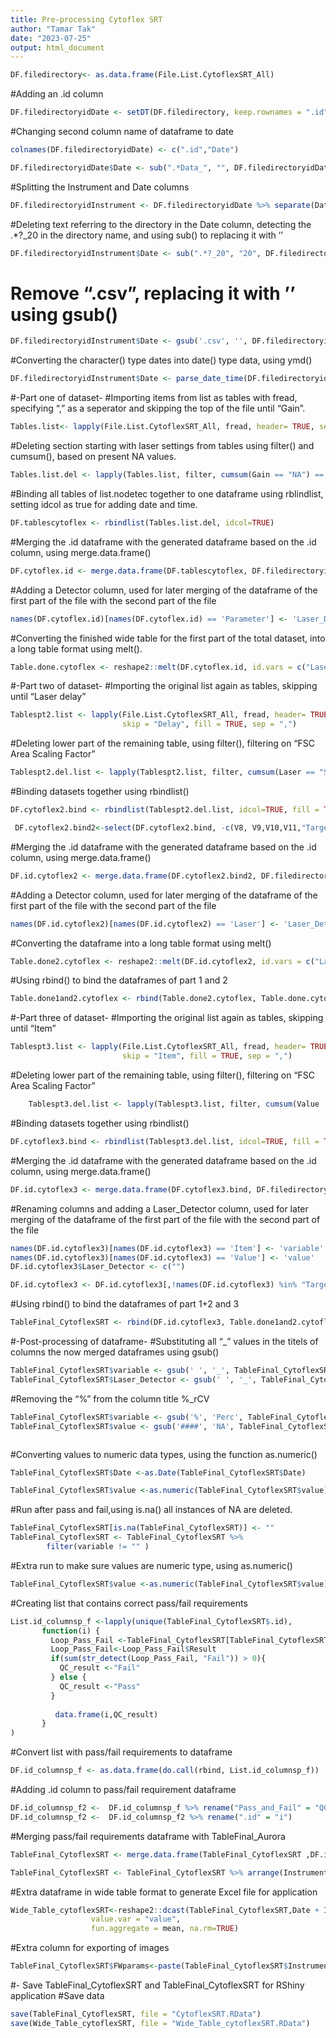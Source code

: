 ---
title: Pre-processing Cytoflex SRT
author: "Tamar Tak"
date: "2023-07-25"
output: html_document
---

```{r Converting list into dataframe using as.data.frame(), warning=TRUE}
DF.filedirectory<- as.data.frame(File.List.CytoflexSRT_All)
```


#Adding an .id column 
```{r Adding .id column using setDT(), warning=TRUE}
DF.filedirectoryidDate <- setDT(DF.filedirectory, keep.rownames = ".id")
```


#Changing second column name of dataframe to date
```{r Changing column name of dataframe to date, warning=TRUE}
colnames(DF.filedirectoryidDate) <- c(".id","Date")
```


```{r Remove part of filename before _Data}
DF.filedirectoryidDate$Date <- sub(".*Data_", "", DF.filedirectoryidDate$Date)
```


#Splitting the Instrument and Date columns 
```{r #Splitting the instrument and Date columns using sepreate and "/" as an identifier, warning=TRUE}
DF.filedirectoryidInstrument <- DF.filedirectoryidDate %>% separate(Date, c("Instrument", "Date"), "/")
```


#Deleting text referring to the directory in the Date column, detecting the .*?_20 in the directory name, and using sub() to replacing it with ''
```{r (Deleting text referring to the directory of the Date column, so only the Date and Time remains, warning=TRUE}
DF.filedirectoryidInstrument$Date <- sub(".*?_20", "20", DF.filedirectoryidInstrument$Date)
```

# Remove ".csv", replacing it with '' using gsub()
```{r Remove ".csv", replacing it with "" using gsub(), warning=TRUE}
DF.filedirectoryidInstrument$Date <- gsub('.csv', '', DF.filedirectoryidInstrument$Date)
```

#Converting the character() type dates into date() type data, using ymd()
```{r Converting data in Date column into date type data, warning=TRUE}
DF.filedirectoryidInstrument$Date <- parse_date_time(DF.filedirectoryidInstrument$Date,"%Y%m%d%H%M")
```




#-Part one of dataset-
#Importing items from list as tables with fread, specifying "," as a seperator and skipping the top of the file until "Gain".
```{r Importing files from list as tables with fread, warning=TRUE}
Tables.list<- lapply(File.List.CytoflexSRT_All, fread, header= TRUE, sep=",",skip = "Gain", fill = TRUE, na.strings= "")
```



#Deleting section starting with laser settings from tables using filter() and cumsum(), based on present NA values. 
```{r (Part 1) Deleting sections after the relevant table by looking for an empty column, warning=TRUE}
Tables.list.del <- lapply(Tables.list, filter, cumsum(Gain == "NA") == 0)
```


#Binding all tables of list.nodetec together to one dataframe using rblindlist, setting idcol as true for adding date and time.
```{r (Part 1) Binding all tables together to one dataframe, warning=TRUE}
DF.tablescytoflex <- rbindlist(Tables.list.del, idcol=TRUE)
```


#Merging the .id dataframe with the generated dataframe based on the .id column, using merge.data.frame()
```{r (Part 1) Merging dataframes based on .id column, warning=TRUE}
DF.cytoflex.id <- merge.data.frame(DF.tablescytoflex, DF.filedirectoryidInstrument, by.x= ".id")
```


#Adding a Detector column, used for later merging of the dataframe of the first part of the file with the second part of the file 
```{r (Part 1) Adding extra Laser column, warning=TRUE}
names(DF.cytoflex.id)[names(DF.cytoflex.id) == 'Parameter'] <- 'Laser_Detector'
```


#Converting the finished wide table for the first part of the total dataset, into a long table format using melt().
```{r (Part 1) Converting part one of table into long table format., warning=TRUE}
Table.done.cytoflex <- reshape2::melt(DF.cytoflex.id, id.vars = c("Laser_Detector" ,"Date", ".id", "Instrument","Result"))
```





#-Part two of dataset-
#Importing the original list again as tables, skipping until "Laser delay" 
```{r (Part 2) Importing items from list as tables using fread for part 2 of the dataset, warning=TRUE}
Tablespt2.list <- lapply(File.List.CytoflexSRT_All, fread, header= TRUE, 
                         skip = "Delay", fill = TRUE, sep = ",")
```


#Deleting lower part of the remaining table, using filter(), filtering on "FSC Area Scaling Factor"
```{r (Part 2) Deleting the lower part of the remaining table, warning=TRUE}
Tablespt2.del.list <- lapply(Tablespt2.list, filter, cumsum(Laser == "Signal Value") == 0)
```
 
 
#Binding datasets together using rbindlist()
```{r (Part 2) Binding datasets together, warning=TRUE}
DF.cytoflex2.bind <- rbindlist(Tablespt2.del.list, idcol=TRUE, fill = TRUE)
```


```{r (Part 2) removing columns with only NA, warning=TRUE}
 DF.cytoflex2.bind2<-select(DF.cytoflex2.bind, -c(V8, V9,V10,V11,"Target Power(mW)") )
```


#Merging the .id dataframe with the generated dataframe based on the .id column, using merge.data.frame()
```{r (Part 2) Merging dtaframes based on .id column}
DF.id.cytoflex2 <- merge.data.frame(DF.cytoflex2.bind2, DF.filedirectoryidInstrument, by.x= ".id")
```


#Adding a Detector column, used for later merging of the dataframe of the first part of the file with the second part of the file 
```{r (Part 2) Adding extra Detector column, warning=TRUE}
names(DF.id.cytoflex2)[names(DF.id.cytoflex2) == 'Laser'] <- 'Laser_Detector'

```


#Converting the dataframe into a long table format using melt()
```{r (Part 2) Converting part two of table into long table format., warning=TRUE}
Table.done2.cytoflex <- reshape2::melt(DF.id.cytoflex2, id.vars = c("Laser_Detector" ,"Date", ".id", "Instrument","Result"))
```


#Using rbind() to bind the dataframes of part 1 and 2
```{r (Part 2) Binding the part 1 and part 2 tables together, warning=TRUE}
Table.done1and2.cytoflex <- rbind(Table.done2.cytoflex, Table.done.cytoflex)
```




#-Part three of dataset-
#Importing the original list again as tables, skipping until "Item" 
```{r (Part 3) Importing items from list as tables using fread for part 3 of the dataset, warning=TRUE}
Tablespt3.list <- lapply(File.List.CytoflexSRT_All, fread, header= TRUE, 
                         skip = "Item", fill = TRUE, sep = ",")
```


#Deleting lower part of the remaining table, using filter(), filtering on "FSC Area Scaling Factor"
```{r (Part 3) Deleting the lower part of the remaining table, warning=TRUE}
    Tablespt3.del.list <- lapply(Tablespt3.list, filter, cumsum(Value  == "NA" | Item  == "Specifications") == 0)
```
 
 
#Binding datasets together using rbindlist()
```{r (Part 3) Binding datasets together, warning=TRUE}
DF.cytoflex3.bind <- rbindlist(Tablespt3.del.list, idcol=TRUE, fill = TRUE)
```


#Merging the .id dataframe with the generated dataframe based on the .id column, using merge.data.frame()
```{r (Part 3) Merging dtaframes based on .id column}
DF.id.cytoflex3 <- merge.data.frame(DF.cytoflex3.bind, DF.filedirectoryidInstrument, by.x= ".id")
```


#Renaming columns and adding a Laser_Detector column, used for later merging of the dataframe of the first part of the file with the second part of the file 
```{r (Part 3) Adding extra Detector column, warning=TRUE}
names(DF.id.cytoflex3)[names(DF.id.cytoflex3) == 'Item'] <- 'variable'
names(DF.id.cytoflex3)[names(DF.id.cytoflex3) == 'Value'] <- 'value'
DF.id.cytoflex3$Laser_Detector <- c("")

```

```{r removing target value column}

DF.id.cytoflex3 <- DF.id.cytoflex3[,!names(DF.id.cytoflex3) %in% "Target"]
```


#Using rbind() to bind the dataframes of part 1+2 and 3
```{r (Part 3) Binding the part 1 and part 2 tables together, warning=TRUE}
TableFinal_CytoflexSRT <- rbind(DF.id.cytoflex3, Table.done1and2.cytoflex)
```







#-Post-processing of dataframe-
#Substituting all "_" values in the titels of columns the now merged dataframes using gsub()
```{r (Post) Substituting all "_" in the titles of columns, warning=TRUE}
TableFinal_CytoflexSRT$variable <- gsub(' ', '_', TableFinal_CytoflexSRT$variable)
TableFinal_CytoflexSRT$Laser_Detector <- gsub(' ', '_', TableFinal_CytoflexSRT$Laser_Detector)

```


#Removing the "%" from the column title %_rCV
```{r (Post) Removing the "%" from column names, warning=TRUE}
TableFinal_CytoflexSRT$variable <- gsub('%', 'Perc', TableFinal_CytoflexSRT$variable)
TableFinal_CytoflexSRT$value <- gsub('####', 'NA', TableFinal_CytoflexSRT$value)



```


#Converting values to numeric data types, using the function as.numeric()
```{r Converting values to numberic data types, warning=TRUE}
TableFinal_CytoflexSRT$Date <-as.Date(TableFinal_CytoflexSRT$Date)

TableFinal_CytoflexSRT$value <-as.numeric(TableFinal_CytoflexSRT$value)
```

#Run after pass and fail,using is.na() all instances of NA are deleted.
```{r (Post) deleting all instances of NA, warning=TRUE}
TableFinal_CytoflexSRT[is.na(TableFinal_CytoflexSRT)] <- ""
TableFinal_CytoflexSRT <- TableFinal_CytoflexSRT %>%
        filter(variable != "" )
```



#Extra run to make sure values are numeric type, using as.numeric()
```{r (Post) Extra run to make sure values are of numeric type, warning=TRUE}
TableFinal_CytoflexSRT$value <-as.numeric(TableFinal_CytoflexSRT$value)
```

#Creating list that contains correct pass/fail requirements 
```{r (Post) Loop to fill in Pass anf Fail column, warning=TRUE}
List.id_columnsp_f <-lapply(unique(TableFinal_CytoflexSRT$.id),
       function(i) {
         Loop_Pass_Fail <-TableFinal_CytoflexSRT[TableFinal_CytoflexSRT$.id == i,]
         Loop_Pass_Fail<-Loop_Pass_Fail$Result
         if(sum(str_detect(Loop_Pass_Fail, "Fail")) > 0){
           QC_result <-"Fail"
         } else {
           QC_result <-"Pass" 
         }
         
          data.frame(i,QC_result)
       }
)
```


#Convert list with pass/fail requirements to dataframe
```{r (Post) Convert list with pass/fail requirements to dataframe, warning=TRUE}
DF.id_columnsp_f <- as.data.frame(do.call(rbind, List.id_columnsp_f))
```


#Adding .id column to pass/fail requirement dataframe 
```{r (Post) renaming columns , warning=TRUE}
DF.id_columnsp_f2 <-  DF.id_columnsp_f %>% rename("Pass_and_Fail" = "QC_result")
DF.id_columnsp_f2 <-  DF.id_columnsp_f2 %>% rename(".id" = "i")
```


#Merging pass/fail requirements dataframe with TableFinal_Aurora
```{r (Post) Merging pass/fail requirements dataframe with TableFinal_Aurora, warning=TRUE}
TableFinal_CytoflexSRT <- merge.data.frame(TableFinal_CytoflexSRT ,DF.id_columnsp_f2, by.x= ".id", by.y = ".id")
```


```{r reorder lasers/detectors in TableFinal_CytoflexSRT alphabetically}
TableFinal_CytoflexSRT <- TableFinal_CytoflexSRT %>% arrange(Instrument, variable, Laser_Detector,Date)
```


#Extra dataframe in wide table format to generate Excel file for application 
```{r (Post) Extra dataframe in wide table format to generate Excel file for application , warning=TRUE}
Wide_Table_cytoflexSRT<-reshape2::dcast(TableFinal_CytoflexSRT,Date + Instrument + Pass_and_Fail ~ variable+ Laser_Detector, 
                  value.var = "value",
                  fun.aggregate = mean, na.rm=TRUE)
```

#Extra column for exporting of images
```{r (Post) Extra column for exporting of images, warning=TRUE}
TableFinal_CytoflexSRT$FWparams<-paste(TableFinal_CytoflexSRT$Instrument,TableFinal_CytoflexSRT$variable,TableFinal_CytoflexSRT$Laser,TableFinal_CytoflexSRT$Laser_Detector,sep="_")
```


#- Save TableFinal_CytoflexSRT and TableFinal_CytoflexSRT for RShiny application
#Save data
```{r Save the data, warning=TRUE}
save(TableFinal_CytoflexSRT, file = "CytoflexSRT.RData")
save(Wide_Table_cytoflexSRT, file = "Wide_Table_cytoflexSRT.RData")
```



